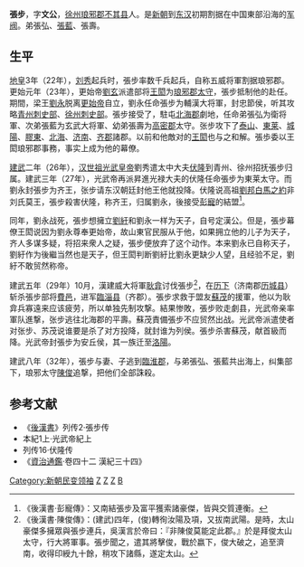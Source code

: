 '''張步'''{{BD|前1世紀||32年||catIdx=Z}}，字'''文公'''，[[徐州|徐州]][[琅邪郡|琅邪郡]][[不其县|不其县]]人。是[[新朝|新朝]]到[[东汉|东汉]]初期割据在中国東部沿海的[[军阀|军阀]]。弟張弘、[[張藍|張藍]]、張壽。

== 生平 ==
[[地皇_(王莽)|地皇]]3年（22年），[[刘秀|刘秀]]起兵时，張步率数千兵起兵，自称五威将軍割据琅邪郡。更始元年（23年），更始帝[[劉玄|劉玄]]派遣部将[[王閎|王閎]]为[[琅邪郡|琅邪郡]][[太守|太守]]，張步抵制他的赴任。期間，梁王[[刘永_(新朝)|劉永]]脱离[[更始帝|更始帝]]自立，劉永任命張步为輔漢大将軍，封忠節侯，听其攻略[[青州刺史部|青州刺史部]]、[[徐州刺史部|徐州刺史部]]。張步接受了，駐屯[[北海郡|北海郡]]劇地，任命弟張弘为衛将軍、次弟張藍为玄武大将軍、幼弟張壽为[[高密郡|高密郡]]太守。张步攻下了[[泰山郡|泰山]]、[[東莱郡|東莱]]、[[城陽郡|城陽]]、[[膠東郡|膠東]]、[[北海郡|北海]]、[[济南郡|济南]]、[[齐郡|齐郡]]諸郡。以前和他敵对的[[王閎|王閎]]也与之和解。張歩委以王閎琅邪郡事務，事实上成为他的幕僚。

[[建武_(东汉)|建武]]二年（26年），[[漢光武帝|汉世祖光武皇帝]]劉秀遣太中大夫[[伏隆|伏隆]]到青州、徐州招抚張步归属。建武三年（27年），光武帝再派昇進光禄大夫的伏隆任命張步为東莱太守。而劉永封張步为齐王，张步请东汉朝廷封他王他就投降。伏隆说高祖[[劉邦|劉邦]][[白馬之約|白馬之約]]非刘氏莫王，張步殺害伏隆，称齐王，归属劉永，後接受[[彭寵|彭寵]]的結盟<ref>《後漢書·彭寵傳》：又南結張步及富平獲索諸豪傑，皆與交質連衡。</ref>。

同年，劉永战死，張步想擁立[[劉紆|劉紆]]和劉永一样为天子，自号定漢公。但是，張步幕僚王閎说因为劉永尊奉更始帝，故山東官民服从于他，如果拥立他的儿子为天子，齐人多谋多疑，将招来衆人之疑，張步便放弃了这个动作。本来劉永已自称天子，劉紆作为後繼当然也是天子，但王閎判断劉紆比劉永更缺少人望，且经验不足，劉紆不敢贸然称帝。

建武五年（29年）10月，漢建威大将軍[[耿弇|耿弇]]讨伐張步<ref>《後漢書·陳俊傳》：(建武)四年，(俊)轉徇汝陽及項，又拔南武陽。是時，太山豪傑多擁眾與張步連兵，吳漢言於帝曰：『非陳俊莫能定此郡。』於是拜俊太山太守，行大將軍事。張步聞之，遣其將擊俊，戰於嬴下，俊大破之，追至濟南，收得印綬九十餘，稍攻下諸縣，遂定太山。</ref>，在[[历下|历下]]（济南郡[[历城县|历城县]]）斩杀張步部将[[費邑|費邑]]，进军[[臨淄县|臨淄县]]（齐郡）。張步求救于盟友[[蘇茂|蘇茂]]的援軍，他以为耿弇兵寡遠来应该疲劳，所以单独先制攻撃。結果惨敗，張步败走劇县，光武帝亲率軍队進撃，张步逃往北海郡的平壽。蘇茂責備張步不应贸然出战。光武帝派遣使者对张步、苏茂说谁要是杀了对方投降，就封谁为列侯。張步杀害蘇茂，献首級而降。光武帝封張步为安丘侯，其一族迁至[[洛陽|洛陽]]。

建武八年（32年），張步与妻、子逃到[[臨淮郡|臨淮郡]]，与弟張弘、張藍共出海上，纠集部下，琅邪太守[[陈俊_(汉朝)|陳俊]]追撃，把他们全部誅殺。

==参考文献==
*《[[後漢書|後漢書]]》列传2·張步传 
*本紀1上·光武帝紀上 
*列传16·伏隆传
*《[[資治通鑑|資治通鑑]]·卷四十二 漢紀三十四》

{{中国农民起义领袖}}

[[Category:新朝民变领袖|Category:新朝民变领袖]]
[[Category:東漢軍事人物|Z]]
[[Category:東漢戰爭身亡者|Z]]
[[Category:青岛军事人物|Z]]
[[Category:张姓|B]]